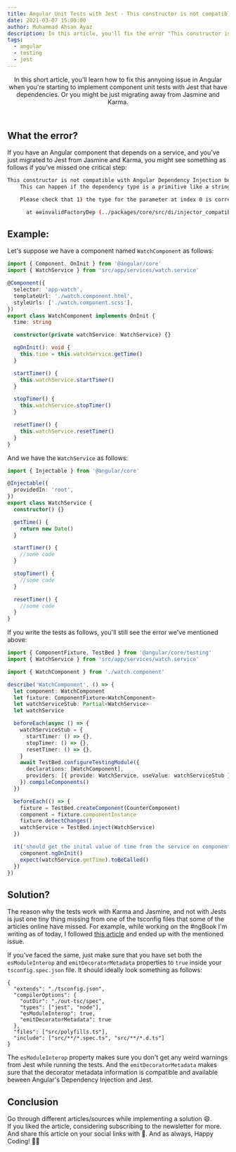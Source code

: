 ```yaml
---
title: Angular Unit Tests with Jest - This constructor is not compatible with Angular Dependency Injection
date: 2021-03-07 15:00:00
author: Muhammad Ahsan Ayaz
description: In this article, you'll fix the error "This constructor is not compatible with Angular Dependency Injection" when working with Jest for unit tests.
tags:
  - angular
  - testing
  - jest
---
```


<IonicCourse />
<header>
  In this short article, you'll learn how to fix this annyoing issue in Angular when you're starting
  to implement component unit tests with Jest that have dependencies. Or you might be just migrating
  away from Jasmine and Karma.
</header>

## What the error?

If you have an Angular component that depends on a service, and you've just migrated to Jest from Jasmine and Karma,
you might see something as follows if you've missed one critical step:

```bash
This constructor is not compatible with Angular Dependency Injection because its dependency at index 0 of the parameter list is invalid.
    This can happen if the dependency type is a primitive like a string or if an ancestor of this class is missing an Angular decorator.

    Please check that 1) the type for the parameter at index 0 is correct and 2) the correct Angular decorators are defined for this class and its ancestors.

      at ɵɵinvalidFactoryDep (../packages/core/src/di/injector_compatibility.ts:112:9)
```

## Example:

Let's suppose we have a component named `WatchComponent` as follows:

```typescript
import { Component, OnInit } from '@angular/core'
import { WatchService } from 'src/app/services/watch.service'

@Component({
  selector: 'app-watch',
  templateUrl: './watch.component.html',
  styleUrls: ['./watch.component.scss'],
})
export class WatchComponent implements OnInit {
  time: string

  constructor(private watchService: WatchService) {}

  ngOnInit(): void {
    this.time = this.watchService.getTime()
  }

  startTimer() {
    this.watchService.startTimer()
  }

  stopTimer() {
    this.watchService.stopTimer()
  }

  resetTimer() {
    this.watchService.resetTimer()
  }
}
```

And we have the `WatchService` as follows:

```typescript
import { Injectable } from '@angular/core'

@Injectable({
  providedIn: 'root',
})
export class WatchService {
  constructor() {}

  getTime() {
    return new Date()
  }

  startTimer() {
    //some code
  }

  stopTimer() {
    //some code
  }

  resetTimer() {
    //some code
  }
}
```

If you write the tests as follows, you'll still see the error we've mentioned above:

```typescript {2,9,10,13-17,20,28,33}
import { ComponentFixture, TestBed } from '@angular/core/testing'
import { WatchService } from 'src/app/services/watch.service'

import { WatchComponent } from './watch.component'

describe('WatchComponent', () => {
  let component: WatchComponent
  let fixture: ComponentFixture<WatchComponent>
  let watchServiceStub: Partial<WatchService>
  let watchService

  beforeEach(async () => {
    watchServiceStub = {
      startTimer: () => {},
      stopTimer: () => {},
      resetTimer: () => {},
    }
    await TestBed.configureTestingModule({
      declarations: [WatchComponent],
      providers: [{ provide: WatchService, useValue: watchServiceStub }],
    }).compileComponents()
  })

  beforeEach(() => {
    fixture = TestBed.createComponent(CounterComponent)
    component = fixture.componentInstance
    fixture.detectChanges()
    watchService = TestBed.inject(WatchService)
  })

  it('should get the inital value of time from the service on component init', () => {
    component.ngOnInit()
    expect(watchService.getTime).toBeCalled()
  })
})
```

## Solution?

The reason why the tests work with Karma and Jasmine, and not with Jests is just one tiny
thing missing from one of the tsconfig files that some of the articles online have missed. For example, while working on the #ngBook I'm writing as of today, I followed [this article](https://ordina-jworks.github.io/testing/2018/08/03/testing-angular-with-jest.html) and ended up
with the mentioned issue.

If you've faced the same, just make sure that you have set both the `esModuleInterop` and `emitDecoratorMetadata` properties to `true` inside your `tsconfig.spec.json` file.
It should ideally look something as follows:

```typescript{5-7}
{
  "extends": "./tsconfig.json",
  "compilerOptions": {
    "outDir": "./out-tsc/spec",
    "types": ["jest", "node"],
    "esModuleInterop": true,
    "emitDecoratorMetadata": true
  },
  "files": ["src/polyfills.ts"],
  "include": ["src/**/*.spec.ts", "src/**/*.d.ts"]
}

```

The `esModuleInterop` property makes sure you don't get any weird warnings from Jest while running the tests. And the `emitDecoratorMetadata` makes sure that the decorator metadata information is compatible and available beween Angular's Dependency Injection and Jest.

## Conclusion

Go through different articles/sources while implementing a solution 😄. <br/> If you liked the article, considering subscribing to the newsletter for more. And share this article on your social links with 🖤.
And as always, Happy Coding! 🙌🏼
